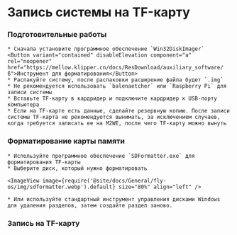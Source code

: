 
# Запись системы на TF-карту

### Подготовительные работы

    * Сначала установите программное обеспечение `Win32DiskImager` 
    <Button variant="contained" disableElevation component="a" rel="noopener" href="https://mellow.klipper.cn/docs/ResDownload/auxiliary_software/ß">Инструмент для форматирования</Button>
    * Распакуйте систему, после распаковки расширение файла будет `.img`
    * Не рекомендуется использовать `balenaetcher` или `Raspberry Pi` для записи системы
    * Вставьте TF-карту в кардридер и подключите кардридер к USB-порту компьютера
    * Если на TF-карте есть данные, сделайте резервную копию. После записи системы TF-карта не рекомендуется вынимать, за исключением случаев, когда требуется записать ее на M2WE, после чего TF-карту можно вынуть

### Форматирование карты памяти

    * Используйте программное обеспечение `SDFormatter.exe` для форматирования TF-карты
    * Выберите диск, который нужно форматировать

    <ImageView image={require('@site/docs/General/fly-os/img/sdformatter.webp').default} size="80%" align="left" />

    * Или используйте стандартный инструмент управления дисками Windows для удаления разделов, затем создайте раздел заново.

### Запись на TF-карту

<WIN32 />
